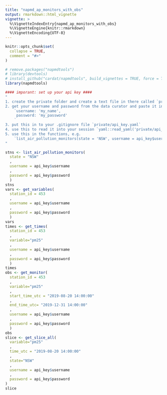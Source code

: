 ```yaml
---
title: "napmd_ap_monitors_with_obs"
output: rmarkdown::html_vignette
vignette: >
  %\VignetteIndexEntry{napmd_ap_monitors_with_obs}
  %\VignetteEngine{knitr::rmarkdown}
  %\VignetteEncoding{UTF-8}
---
```


```r
knitr::opts_chunk$set(
  collapse = TRUE,
  comment = "#>"
)
```

```r
# remove.packages("napmdtools")
# library(devtools)
# install_github("cardat/napmdtools", build_vignettes = TRUE, force = TRUE)
library(napmdtools)

#### imporant: set up your api key ####
"
1. create the private folder and create a text file in there called `private/api_key.yaml`
2. get your username and password from the data curator and paste it in there.
    `username: 'my_name',
     password: 'my_password'
    `
3. put this in to your .gitignore file `private/api_key.yaml`
4. use this to read it into your session `yaml::read_yaml('private/api_key.yaml')`
5. use this in the functions, e.g.
    `list_air_pollution_monitors(state = 'NSW', username = api_key$username, password = api_key$password)`
"

stns <- list_air_pollution_monitors(
  state = "NSW"
  , 
  username = api_key$username
  , 
  password = api_key$password
  )
stns
vars <- get_variables(
  station_id = 453
  , 
  username = api_key$username
  , 
  password = api_key$password
  )
vars
times <- get_times(
  station_id = 453
  , 
  variable="pm25"
  , 
  username = api_key$username
  , 
  password = api_key$password
  )
times
obs <- get_monitor(
  station_id = 453
  , 
  variable="pm25"
  , 
  start_time_utc = "2019-08-20 14:00:00"
  , 
  end_time_utc= "2019-12-31 14:00:00"
  , 
  username = api_key$username
  , 
  password = api_key$password
  )
obs
slice <- get_slice_all(
  variable="pm25"
  ,
  time_utc = "2019-08-20 14:00:00"
  ,
  state="NSW"
  ,
  username = api_key$username
  ,
  password = api_key$password
)
slice

```
